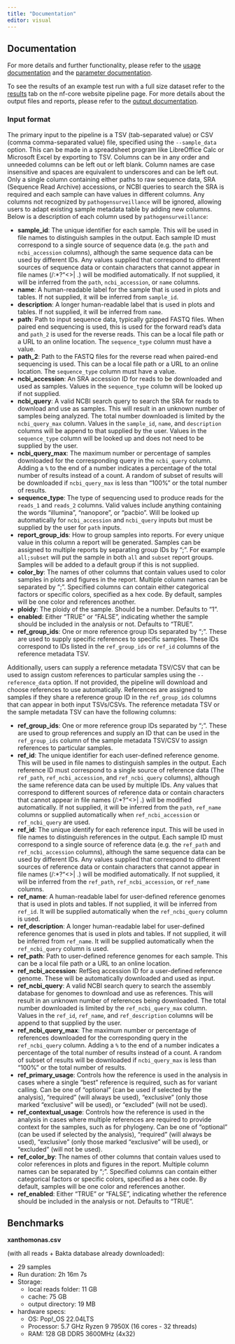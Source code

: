 ```yaml
---
title: "Documentation"
editor: visual
---
```


## Documentation

For more details and further functionality, please refer to the [usage documentation](https://nf-co.re/pathogensurveillance/usage) and the [parameter documentation](https://nf-co.re/pathogensurveillance/parameters).

To see the results of an example test run with a full size dataset refer to the [results](https://nf-co.re/pathogensurveillance/results) tab on the nf-core website pipeline page. For more details about the output files and reports, please refer to the [output documentation](https://nf-co.re/pathogensurveillance/output).

### Input format

The primary input to the pipeline is a TSV (tab-separated value) or CSV (comma comma-separated value) file, specified using the `--sample_data` option. This can be made in a spreadsheet program like LibreOffice Calc or Microsoft Excel by exporting to TSV. Columns can be in any order and unneeded columns can be left out or left blank. Column names are case insensitive and spaces are equivalent to underscores and can be left out. Only a single column containing either paths to raw sequence data, SRA (Sequence Read Archive) accessions, or NCBI queries to search the SRA is required and each sample can have values in different columns. Any columns not recognized by `pathogensurveillance` will be ignored, allowing users to adapt existing sample metadata table by adding new columns. Below is a description of each column used by `pathogensurveillance`:

-   **sample_id**: The unique identifier for each sample. This will be used in file names to distinguish samples in the output. Each sample ID must correspond to a single source of sequence data (e.g. the `path` and `ncbi_accession` columns), although the same sequence data can be used by different IDs. Any values supplied that correspond to different sources of sequence data or contain characters that cannot appear in file names (/:\*?"\<\>\| .) will be modified automatically. If not supplied, it will be inferred from the `path`, `ncbi_accession`, or `name` columns.
-   **name**: A human-readable label for the sample that is used in plots and tables. If not supplied, it will be inferred from `sample_id`.
-   **description**: A longer human-readable label that is used in plots and tables. If not supplied, it will be inferred from `name`.
-   **path**: Path to input sequence data, typically gzipped FASTQ files. When paired end sequencing is used, this is used for the forward read's data and `path_2` is used for the reverse reads. This can be a local file path or a URL to an online location. The `sequence_type` column must have a value.
-   **path_2**: Path to the FASTQ files for the reverse read when paired-end sequencing is used. This can be a local file path or a URL to an online location. The `sequence_type` column must have a value.
-   **ncbi_accession**: An SRA accession ID for reads to be downloaded and used as samples. Values in the `sequence_type` column will be looked up if not supplied.
-   **ncbi_query**: A valid NCBI search query to search the SRA for reads to download and use as samples. This will result in an unknown number of samples being analyzed. The total number downloaded is limited by the `ncbi_query_max` column. Values in the `sample_id`, `name`, and `description` columns will be append to that supplied by the user. Values in the `sequence_type` column will be looked up and does not need to be supplied by the user.
-   **ncbi_query_max**: The maximum number or percentage of samples downloaded for the corresponding query in the `ncbi_query` column. Adding a `%` to the end of a number indicates a percentage of the total number of results instead of a count. A random of subset of results will be downloaded if `ncbi_query_max` is less than "100%" or the total number of results.
-   **sequence_type**: The type of sequencing used to produce reads for the `reads_1` and `reads_2` columns. Valid values include anything containing the words "illumina", "nanopore", or "pacbio". Will be looked up automatically for `ncbi_accession` and `ncbi_query` inputs but must be supplied by the user for `path` inputs.
-   **report_group_ids**: How to group samples into reports. For every unique value in this column a report will be generated. Samples can be assigned to multiple reports by separating group IDs by ";". For example `all;subset` will put the sample in both `all` and `subset` report groups. Samples will be added to a default group if this is not supplied.
-   **color_by**: The names of other columns that contain values used to color samples in plots and figures in the report. Multiple column names can be separated by ";". Specified columns can contain either categorical factors or specific colors, specified as a hex code. By default, samples will be one color and references another.
-   **ploidy**: The ploidy of the sample. Should be a number. Defaults to "1".
-   **enabled**: Either "TRUE" or "FALSE", indicating whether the sample should be included in the analysis or not. Defaults to "TRUE".
-   **ref_group_ids**: One or more reference group IDs separated by ";". These are used to supply specific references to specific samples. These IDs correspond to IDs listed in the `ref_group_ids` or `ref_id` columns of the reference metadata TSV.

Additionally, users can supply a reference metadata TSV/CSV that can be used to assign custom references to particular samples using the `--reference_data` option. If not provided, the pipeline will download and choose references to use automatically. References are assigned to samples if they share a reference group ID in the `ref_group_ids` columns that can appear in both input TSVs/CSVs. The reference metadata TSV or the sample metadata TSV can have the following columns:

-   **ref_group_ids**: One or more reference group IDs separated by ";". These are used to group references and supply an ID that can be used in the `ref_group_ids` column of the sample metadata TSV/CSV to assign references to particular samples.
-   **ref_id**: The unique identifier for each user-defined reference genome. This will be used in file names to distinguish samples in the output. Each reference ID must correspond to a single source of reference data (The `ref_path`, `ref_ncbi_accession`, and `ref_ncbi_query` columns), although the same reference data can be used by multiple IDs. Any values that correspond to different sources of reference data or contain characters that cannot appear in file names (/:\*?"\<\>\| .) will be modified automatically. If not supplied, it will be inferred from the `path`, `ref_name` columns or supplied automatically when `ref_ncbi_accession` or `ref_ncbi_query` are used.
-   **ref_id**: The unique identify for each reference input. This will be used in file names to distinguish references in the output. Each sample ID must correspond to a single source of reference data (e.g. the `ref_path` and `ref_ncbi_accession` columns), although the same sequence data can be used by different IDs. Any values supplied that correspond to different sources of reference data or contain characters that cannot appear in file names (/:\*?"\<\>\| .) will be modified automatically. If not supplied, it will be inferred from the `ref_path`, `ref_ncbi_accession`, or `ref_name` columns.
-   **ref_name**: A human-readable label for user-defined reference genomes that is used in plots and tables. If not supplied, it will be inferred from `ref_id`. It will be supplied automatically when the `ref_ncbi_query` column is used.
-   **ref_description**: A longer human-readable label for user-defined reference genomes that is used in plots and tables. If not supplied, it will be inferred from `ref_name`. It will be supplied automatically when the `ref_ncbi_query` column is used.
-   **ref_path**: Path to user-defined reference genomes for each sample. This can be a local file path or a URL to an online location.
-   **ref_ncbi_accession**: RefSeq accession ID for a user-defined reference genome. These will be automatically downloaded and used as input.
-   **ref_ncbi_query**: A valid NCBI search query to search the assembly database for genomes to download and use as references. This will result in an unknown number of references being downloaded. The total number downloaded is limited by the `ref_ncbi_query_max` column. Values in the `ref_id`, `ref_name`, and `ref_description` columns will be append to that supplied by the user.
-   **ref_ncbi_query_max**: The maximum number or percentage of references downloaded for the corresponding query in the `ref_ncbi_query` column. Adding a `%` to the end of a number indicates a percentage of the total number of results instead of a count. A random of subset of results will be downloaded if `ncbi_query_max` is less than "100%" or the total number of results.
-   **ref_primary_usage**: Controls how the reference is used in the analysis in cases where a single "best" reference is required, such as for variant calling. Can be one of "optional" (can be used if selected by the analysis), "required" (will always be used), "exclusive" (only those marked "exclusive" will be used), or "excluded" (will not be used).
-   **ref_contextual_usage**: Controls how the reference is used in the analysis in cases where multiple references are required to provide context for the samples, such as for phylogeny. Can be one of "optional" (can be used if selected by the analysis), "required" (will always be used), "exclusive" (only those marked "exclusive" will be used), or "excluded" (will not be used).
-   **ref_color_by**: The names of other columns that contain values used to color references in plots and figures in the report. Multiple column names can be separated by ";". Specified columns can contain either categorical factors or specific colors, specified as a hex code. By default, samples will be one color and references another.
-   **ref_enabled**: Either "TRUE" or "FALSE", indicating whether the reference should be included in the analysis or not. Defaults to "TRUE". 

## Benchmarks {#benchmarks}

**xanthomonas.csv**

(with all reads + Bakta database already downloaded):

-   29 samples
-   Run duration: 2h 16m 7s
-   Storage:
    -   local reads folder: 11 GB
    -   cache: 75 GB
    -   output directory: 19 MB
-   hardware specs:
    -   OS: Pop!\_OS 22.04LTS
    -   Processor: 5.7 GHz Ryzen 9 7950X (16 cores - 32 threads)
    -   RAM: 128 GB DDR5 3600MHz (4x32)
